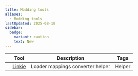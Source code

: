 ```yaml
---
title: Modding tools
aliases:
  - Modding tools
lastUpdated: 2025-08-18
sidebar:
  badge:
    variant: caution
    text: New
---
```



|     | Tool                                   | Description                      | Tags                                        |
| --- | -------------------------------------- | -------------------------------- | ------------------------------------------- |
|     | [Linkie](https://linkie.shedaniel.dev) | Loader mappings converter helper | <Label class="bg-red-600/75">Helper</Label> |
